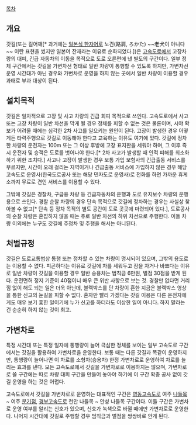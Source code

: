 [[목차]]

== 개요 ==
갓길(또는 길어깨[* 과거에는 [[일본식 한자어]]로 노견(路肩, ろかた) ~~老犬이 아니다~~ 이란 표현을 썼지만 일본어 잔재라는 이유로 순화되었다.])은 [[고속도로]]에서 고장차량의 대피, 긴급 자동차의 이동을 목적으로 도로 오른편에 낸 별도의 구간이다. 일부 정체 구간에서는 갓길을 가변차선 형태로 일반 차량이 통행할 수 있도록 하지만, 가변차선 운영 시간대가 아닌 경우와 가변차로 운영을 하지 않는 곳에서 일반 차량이 이용할 경우 과태료 부과 대상이 된다.

== 설치목적 ==
갓길은 일차적으로 고장 및 사고 차량의 긴급 회피 목적으로 쓰인다. 고속도로에서 사고 또는 고장 차량이 일반 차선을 막게 될 경우 정체를 피할 수 없는 것은 물론이며, 시야 확보가 어려울 때에는 심각한 2차 사고를 일으키는 원인이 된다. 고장이 발생한 경우 어떻게든 타력주행으로 갓길로 이동해야 한다고 교육하는 이유도 여기에 있다. 갓길에 정차한 차량의 운전자는 100m 또는 그 이상 후방에 고장 표지판을 세워야 하며, 그 이후 즉시 운전자 및 승객은 도로를 벗어나야 한다.[* 2차 사고가 발생할 때 인적 피해를 최소화하기 위한 조치다.] 사고나 고장이 발생한 경우 보통 가입 보험사의 긴급출동 서비스를 부르지만, 시간이 오래 걸리는 지역이거나 긴급출동 서비스에 가입하지 않은 경우 해당 고속도로 운영사(한국도로공사 또는 해당 민자도로 운영사)로 전화를 하면 가까운 휴게소까지 무료로 견인 서비스를 이용할 수 있다.

그밖에 갓길은 경찰차, 구급용 차량 등 긴급자동차의 운행과 도로 유지보수 차량의 운행용으로 쓰인다. 경찰 순찰 차량의 경우 단속 목적으로 갓길에 정차하는 경우는 사실상 찾아볼 수 없고[* 단속 등 정차 목적의 별도 공간이 도로 곳곳에 마련되어 있다.], 도로공사의 순찰 차량은 혼잡하지 않을 때는 주로 일반 차선의 하위 차선으로 주행한다. 이들 차량 이외에는 누구도 갓길에 주정차 및 주행을 해서는 아니된다.

== 처벌규정 ==
갓길은 도로교통법상 통행 또는 정차할 수 있는 차량이 명시되어 있으며, 그밖의 용도로는 이용할 수 없다. 피곤하다는 이유로 갓길에 차를 세워두고 잠을 자거나 바쁘다는 이유로 일반 차량이 갓길을 이용할 경우 일반 승용차는 범칙금 6만원, 벌점 30점을 받게 된다. 운전면허 정지 기준이 40점이니 매우 큰 위반 사항으로 보는 것. 경찰만 없다면 거리낌 없이 해도 되는 일은 더욱 아닌데, 블랙박스를 단 차량이 흔한 지금은 블랙박스 영상을 통한 신고의 눈길을 피할 수 없다. 혼자만 빨리 가겠다는 갓길 이용은 다른 운전자에게도 매우 보기 흉한 일이기에 누가 신고를 하더라도 이상한 일이 아니다. 하지 말라는 건 순순히 하지 않는 것이 최고.

== 가변차로 ==
특정 시간대 또는 특정 일자에 통행량이 늘어 극심한 정체를 보이는 일부 고속도로 구간에서는 갓길을 활용하여 가변차로을 운영한다. 보통 때는 다른 갓길과 똑같이 운영하지만, 통행량이 늘어나면 이 차로를 소형차(승용차) 한정 가변차로로 운영하여 차로를 늘리는 효과를 낸다. 모든 고속도로에서 갓길을 가변차로로 이용하지는 않으며, 가변차로로 쓸 구간에는 따로 차량 대피 구간을 만들어 놓아야 하기에 이 구간 확충 공사 없이 갓길 운영을 하는 것은 어렵다. 

고속도로에서 갓길을 가변차로로 운영하는 대표적인 구간은 [[영동고속도로]] 여주 [[나들목]] ~ 여주 [[분기점]], [[경부고속도로]] 천안 나들목 ~ 안성 나들목 구간이다. 이들 구간은 가변차로 운영 여부를 알리는 신호가 있으며, 신호가 녹색으로 바뀔 때에만 가변차로로 운영한다. 나머지 시간대에 갓길로 주행할 경우 범칙금과 벌점을 쌍쌍바로 안게 된다.
